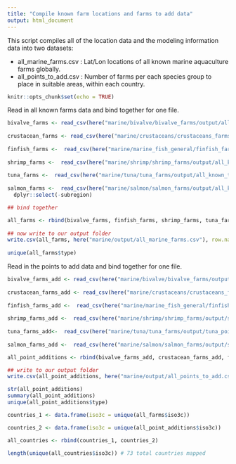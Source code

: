 ```yaml
---
title: "Compile known farm locations and farms to add data"
output: html_document
---
```


This script compiles all of the location data and the modeling information data into two datasets: 

 - all_marine_farms.csv : Lat/Lon locations of all known marine aquaculture farms globally.
 - all_points_to_add.csv : Number of farms per each species group to place in suitable areas, within each country. 

```r
knitr::opts_chunk$set(echo = TRUE)
```

Read in all known farms data and bind together for one file. 

```r
bivalve_farms <- read_csv(here("marine/bivalve/bivalve_farms/output/all_known_bivalve_farms_final.csv"))
  
crustacean_farms <- read_csv(here("marine/crustaceans/crustaceans_farms/output/all_known_crustaceans_farms_final.csv")) ## there are none
  
finfish_farms <-  read_csv(here("marine/marine_fish_general/finfish_farms/output/all_known_finfish_farms_final.csv"))
  
shrimp_farms <-  read_csv(here("marine/shrimp/shrimp_farms/output/all_known_shrimp_farms_final.csv"))
  
tuna_farms <-  read_csv(here("marine/tuna/tuna_farms/output/all_known_tuna_farms_final.csv"))
  
salmon_farms <-  read_csv(here("marine/salmon/salmon_farms/output/all_known_salmon_farms_final.csv")) %>%
  dplyr::select(-subregion)

## bind together

all_farms <- rbind(bivalve_farms, finfish_farms, shrimp_farms, tuna_farms, salmon_farms, crustacean_farms)
  
## now write to our output folder
write.csv(all_farms, here("marine/output/all_marine_farms.csv"), row.names = FALSE)
  
unique(all_farms$type)

```

Read in the points to add data and bind together for one file. 

```r
bivalve_farms_add <- read_csv(here("marine/bivalve/bivalve_farms/output/bivalve_points_to_add_final.csv"))
  
crustacean_farms_add <- read_csv(here("marine/crustaceans/crustaceans_farms/output/crustaceans_points_to_add_final.csv")) 
  
finfish_farms_add <-  read_csv(here("marine/marine_fish_general/finfish_farms/output/marine_fish_general_points_to_add_final.csv"))
  
shrimp_farms_add <-  read_csv(here("marine/shrimp/shrimp_farms/output/shrimp_points_to_add_final.csv"))
  
tuna_farms_add<-  read_csv(here("marine/tuna/tuna_farms/output/tuna_points_to_add_final.csv"))
  
salmon_farms_add <-  read_csv(here("marine/salmon/salmon_farms/output/salmon_points_to_add_final.csv"))

all_point_additions <- rbind(bivalve_farms_add, crustacean_farms_add, finfish_farms_add, shrimp_farms_add, tuna_farms_add, salmon_farms_add)

## write to our output folder
write.csv(all_point_additions, here("marine/output/all_points_to_add.csv"), row.names = FALSE)

str(all_point_additions)
summary(all_point_additions)
unique(all_point_additions$type)
```

```r
countries_1 <- data.frame(iso3c = unique(all_farms$iso3c))

countries_2 <- data.frame(iso3c = unique(all_point_additions$iso3c))

all_countries <- rbind(countries_1, countries_2)

length(unique(all_countries$iso3c)) # 73 total countries mapped 
```


